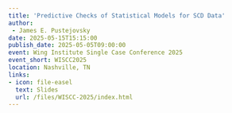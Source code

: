 ```yaml
---
title: 'Predictive Checks of Statistical Models for SCD Data'
author: 
 - James E. Pustejovsky
date: 2025-05-15T15:15:00
publish_date: 2025-05-05T09:00:00
event: Wing Institute Single Case Conference 2025
event_short: WISCC2025
location: Nashville, TN
links:
- icon: file-easel
  text: Slides
  url: /files/WISCC-2025/index.html
---
```




